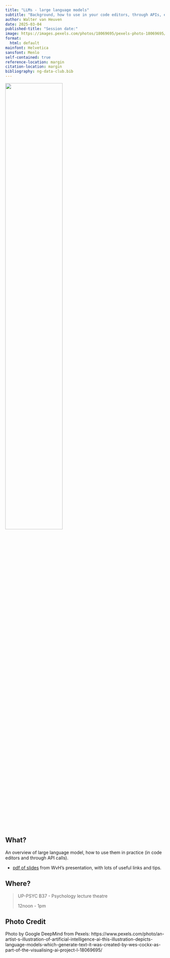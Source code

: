 ```yaml
---
title: "LLMs - large language models"
subtitle: "Background, how to use in your code editors, through APIs, etc"
author: Walter van Heuven
date: 2025-03-04
published-title: "Session date:"
image: https://images.pexels.com/photos/18069695/pexels-photo-18069695/free-photo-of-an-artist-s-illustration-of-artificial-intelligence-ai-this-illustration-depicts-language-models-which-generate-text-it-was-created-by-wes-cockx-as-part-of-the-visualising-ai-project-l.png
format:
  html: default
mainfont: Helvetica
sansfont: Menlo 
self-contained: true
reference-location: margin
citation-location: margin
bibliography: ng-data-club.bib
---
```


![](https://images.pexels.com/photos/18069695/pexels-photo-18069695/free-photo-of-an-artist-s-illustration-of-artificial-intelligence-ai-this-illustration-depicts-language-models-which-generate-text-it-was-created-by-wes-cockx-as-part-of-the-visualising-ai-project-l.png){width=60%}

## What?

An overview of large language model, how to use them in practice (in code editors and through API calls).

- [pdf of slides](./data/LLMs-Data-Club.pdf) from WvH's presentation, with lots of useful links and tips.

## Where?

>UP-PSYC B37 - Psychology lecture theatre
>
>12noon - 1pm

## Photo Credit

Photo by Google DeepMind from Pexels: https://www.pexels.com/photo/an-artist-s-illustration-of-artificial-intelligence-ai-this-illustration-depicts-language-models-which-generate-text-it-was-created-by-wes-cockx-as-part-of-the-visualising-ai-project-l-18069695/